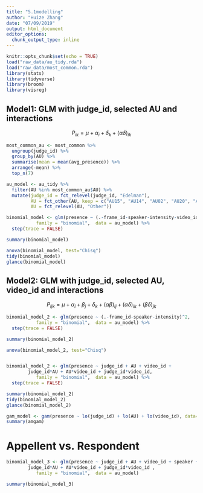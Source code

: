 ```yaml
---
title: "5.1modelling"
author: "Huize Zhang"
date: "07/09/2019"
output: html_document
editor_options: 
  chunk_output_type: inline
---
```


```r
knitr::opts_chunk$set(echo = TRUE)
load("raw_data/au_tidy.rda")
load("raw_data/most_common.rda")
library(stats)
library(tidyverse)
library(broom)
library(visreg)
```


## Model1: GLM with judge_id, selected AU and interactions 

$$P_{ik} = \mu + \alpha_i + \delta_k + (\alpha\delta)_{ik}$$
```r
most_common_au <- most_common %>% 
  ungroup(judge_id) %>% 
  group_by(AU) %>% 
  summarise(mean = mean(avg_presence)) %>% 
  arrange(-mean) %>% 
  top_n(7)

au_model <- au_tidy %>% 
  filter(AU %in% most_common_au$AU) %>% 
  mutate(judge_id = fct_relevel(judge_id, "Edelman"), 
         AU = fct_other(AU, keep = c("AU15", "AU14", "AU02", "AU20", "AU01", "AU25", "AU45")),
         AU = fct_relevel(AU, "Other"))

binomial_model <- glm(presence ~ (.-frame_id-speaker-intensity-video_id)^2, 
           family = "binomial",  data = au_model) %>% 
  step(trace = FALSE)

summary(binomial_model)

anova(binomial_model, test="Chisq")
tidy(binomial_model)
glance(binomial_model)

```

## Model2: GLM with judge_id, selected AU, video_id and interactions 

$$P_{ijk} = \mu + \alpha_i + \beta_j +\delta_k + (\alpha\beta)_{ij}+(\alpha\delta)_{ik} + (\beta\delta)_{jk}$$

```r

binomial_model_2 <- glm(presence ~ (.-frame_id-speaker-intensity)^2, 
           family = "binomial",  data = au_model) %>% 
  step(trace = FALSE)

summary(binomial_model_2)

anova(binomial_model_2, test="Chisq")


binomial_model_2 <- glm(presence ~ judge_id + AU + video_id +
        judge_id*AU + AU*video_id + judge_id*video_id, 
           family = "binomial",  data = au_model) %>% 
  step(trace = FALSE)

summary(binomial_model_2)
tidy(binomial_model_2)
glance(binomial_model_2)

```


```r
gam_model <- gam(presence ~ lo(judge_id) + lo(AU) + lo(video_id), data=au_model)
summary(amgam)
```


# Appellent vs. Respondent 
```r
binomial_model_3 <- glm(presence ~ judge_id + AU + video_id + speaker + 
        judge_id*AU + AU*video_id + judge_id*video_id , 
           family = "binomial",  data = au_model)

summary(binomial_model_3)
```

